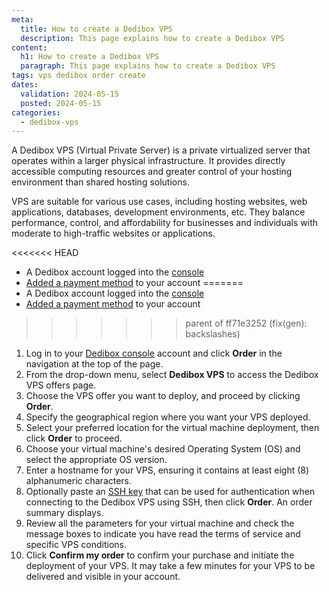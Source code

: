 ```yaml
---
meta:
  title: How to create a Dedibox VPS
  description: This page explains how to create a Dedibox VPS
content:
  h1: How to create a Dedibox VPS
  paragraph: This page explains how to create a Dedibox VPS
tags: vps dedibox order create
dates:
  validation: 2024-05-15
  posted: 2024-05-15
categories:
  - dedibox-vps
---
```


A Dedibox VPS (Virtual Private Server) is a private virtualized server that operates within a larger physical infrastructure.
It provides directly accessible computing resources and greater control of your hosting environment than shared hosting solutions.

VPS are suitable for various use cases, including hosting websites, web applications, databases, development environments, etc. They balance performance, control, and affordability for businesses and individuals with moderate to high-traffic websites or applications.

<Macro id="requirements" />

<<<<<<< HEAD
- A Dedibox account logged into the [console](https://console.online.net/)
- [Added a payment method](/dedibox-console/account/how-to/add-payment-method/) to your account
=======
- A Dedibox account logged into the [console](https://console.online.net)
- [Added a payment method](/dedibox-console/account/how-to/add-payment-method) to your account
>>>>>>> parent of ff71e3252 (fix(gen): backslashes)

1. Log in to your [Dedibox console](https://console.online.net) account and click **Order** in the navigation at the top of the page.
2. From the drop-down menu, select **Dedibox VPS** to access the Dedibox VPS offers page.
3. Choose the VPS offer you want to deploy, and proceed by clicking **Order**.
4. Specify the geographical region where you want your VPS deployed.
5. Select your preferred location for the virtual machine deployment, then click **Order** to proceed.
6. Choose your virtual machine's desired Operating System (OS) and select the appropriate OS version.
7. Enter a hostname for your VPS, ensuring it contains at least eight (8) alphanumeric characters. 
8. Optionally paste an [SSH key](/identity-and-access-management/organizations-and-projects/how-to/create-ssh-key/#how-to-upload-the-public-ssh-key-to-the-scaleway-interface) that can be used for authentication when connecting to the Dedibox VPS using SSH, then click **Order**. An order summary displays.
9. Review all the parameters for your virtual machine and check the message boxes to indicate you have read the terms of service and specific VPS conditions.
10. Click **Confirm my order** to confirm your purchase and initiate the deployment of your VPS.
    <Message type="note">
      It may take a few minutes for your VPS to be delivered and visible in your account.
    </Message>